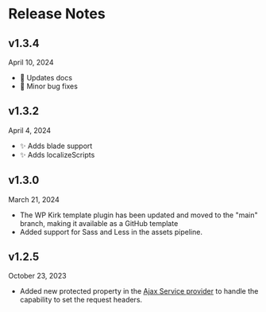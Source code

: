 
# Release Notes

## v1.3.4

<Flex mt={-34} justify="right"><Badge>April 10, 2024</Badge></Flex>

- 📝 Updates docs
- 🐛 Minor bug fixes

## v1.3.2

<Flex mt={-34} justify="right"><Badge>April 4, 2024</Badge></Flex>

- ✨ Adds blade support
- ✨ Adds localizeScripts

## v1.3.0

<Flex mt={-34} justify="right"><Badge>March 21, 2024</Badge></Flex>

- The WP Kirk template plugin has been updated and moved to the "main" branch, making it available as a GitHub template
- Added support for Sass and Less in the assets pipeline.


## v1.2.5

<Flex mt={-34} justify="right"><Badge>October 23, 2023</Badge></Flex>

- Added new protected property in the [Ajax Service provider](ServicesProvider/ajax) to handle the capability to set the request headers.
